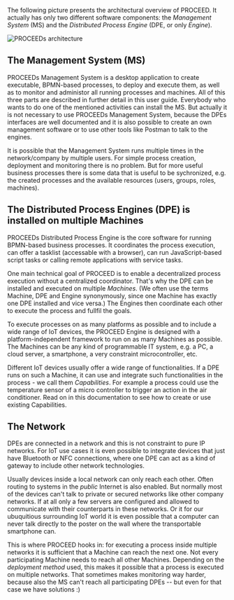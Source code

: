 The following picture presents the architectural overview of PROCEED. It actually has only two different software components: the _Management System_ (MS) and the _Distributed Process Engine_ (DPE, or only _Engine_).

![PROCEEDs architecture](/images/architecture/Decentralized_BPMS_extended_with_Machines.png?width=1000px)

## The Management System (MS)

PROCEEDs Management System is a desktop application to create executable, BPMN-based processes, to deploy and execute them, as well as to monitor and administor all running processes and machines.
All of this three parts are described in further detail in this user guide.
Everybody who wants to do one of the mentioned activities can install the MS.
But actually it is not necessary to use PROCEEDs Management System, because the DPEs interfaces are well documented and it is also possible to create an own management software or to use other tools like Postman to talk to the engines.

It is possible that the Management System runs multiple times in the network/company by multiple users. For simple process creation, deployment and monitoring there is no problem. But for more useful business processes there is some data that is useful to be sychronized, e.g. the created processes and the available resources (users, groups, roles, machines).

## The Distributed Process Engines (DPE) is installed on multiple Machines

PROCEEDs Distributed Process Engine is the core software for running BPMN-based business processes. It coordinates the process execution, can offer a tasklist (accessable with a browser), can run JavaScript-based script tasks or calling remote applications with service tasks.

One main technical goal of PROCEED is to enable a decentralized process execution without a centralized coordinator.
That's why the DPE can be installed and executed on multiple _Machines_.
(We often use the terms Machine, DPE and Engine synonymously, since one Machine has exactly one DPE installed and vice versa.)
The Engines then coordinate each other to execute the process and fullfil the goals.

To execute processes on as many platforms as possible and to include a wide range of IoT devices, the PROCEED Engine is designed with a platform-independent framework to run on as many Machines as possible. The Machines can be any kind of programmable IT system, e.g. a PC, a cloud server, a smartphone, a very constraint microcontroller, etc.

Different IoT devices usually offer a wide range of functionalities. If a DPE runs on such a Machine, it can use and integrate such functionalities in the process - we call them _Capabilities_. For example a process could use the temperature sensor of a micro controller to trigger an action in the air conditioner. Read on in this documentation to see how to create or use existing Capabilities.

## The Network

DPEs are connected in a network and this is not constraint to pure IP networks.
For IoT use cases it is even possible to integrate devices that just have Bluetooth or NFC connections, where one DPE can act as a kind of gateway to include other network technologies.

Usually devices inside a local network can only reach each other.
Often routing to systems in the _public_ Internet is also enabled.
But normally most of the devices can't talk to private or secured networks like other company networks.
If at all only a few servers are configured and allowed to communicate with their counterparts in these networks.
Or it for our ubuquitious surrounding IoT world it is even possible that a computer can never talk directly to the poster on the wall where the transportable smartphone can.

This is where PROCEED hooks in: for executing a process inside multiple networks it is sufficient that a Machine can reach the next one.
Not every participating Machine needs to reach all other Machines.
Depending on the _deployment method_ used, this makes it possible that a process is executed on multiple networks.
That sometimes makes monitoring way harder, because also the MS can't reach all participating DPEs -- but even for that case we have solutions :)
